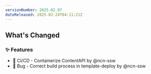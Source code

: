 ```yaml
---
versionNumber: 2025.02.87
dateReleased: 2025-02-24T04:11:21Z
---
```




## What's Changed
### ✨ Features
* 🧱 CI/CD - Containerize ContentAPI by @ncn-ssw
* 🐛 Bug - Correct build process in template-deploy by @ncn-ssw



